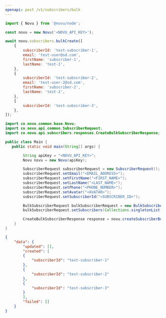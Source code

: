 ```yaml
---
openapi: post /v1/subscribers/bulk
---
```


<Snippet file="apikey-warning.mdx" />

<RequestExample>

```javascript Node.js
import { Novu } from '@novu/node';

const novu = new Novu('<NOVU_API_KEY>');

await novu.subscribers.bulkCreate([
    {
        subscriberId: 'test-subscriber-1',
        email: 'test-user@sd.com',
        firstName: 'subscriber-1',
        lastName: 'test-1',
    },
    {
        subscriberId: 'test-subscriber-2',
        email: 'test-user-2@sd.com',
        firstName: 'subscriber-2',
        lastName: 'test-2',
    },
    {
        subscriberId: 'test-subscriber-3',
    },
]);
```
``` java Java
import co.novu.common.base.Novu;
import co.novu.api.common.SubscriberRequest;
import co.novu.api.subscribers.responses.CreateBulkSubscriberResponse;

public class Main {
   public static void main(String[] args) {

        String apiKey = "<NOVU_API_KEY>";
        Novu novu = new Novu(apiKey);

        SubscriberRequest subscriberRequest = new SubscriberRequest();
        subscriberRequest.setEmail("<EMAIL_ADDRESS>");
        subscriberRequest.setFirstName("<FIRST_NAME>");
        subscriberRequest.setLastName("<LAST_NAME>");
        subscriberRequest.setPhone("<PHONE_NUMBER>");
        subscriberRequest.setAvatar("<AVATAR>");
        subscriberRequest.setSubscriberId("<SUBSCRIBER_ID>");

        BulkSubscriberRequest bulkSubscriberRequest = new BulkSubscriberRequest();
        bulkSubscriberRequest.setSubscribers(Collections.singletonList(subscriberRequest));

        CreateBulkSubscriberResponse response = novu.createSubscriberBulk(bulkSubscriberRequest);
    }
}

```


</RequestExample>

<ResponseExample>

```json Response
{
    "data": {
        "updated": [],
        "created": [
        {
            "subscriberId": "test-subscriber-1"
        },
        {
            "subscriberId": "test-subscriber-2"
        },
        {
            "subscriberId": "test-subscriber-3"
        }
        ],
        "failed": []
    }
}
```

</ResponseExample>